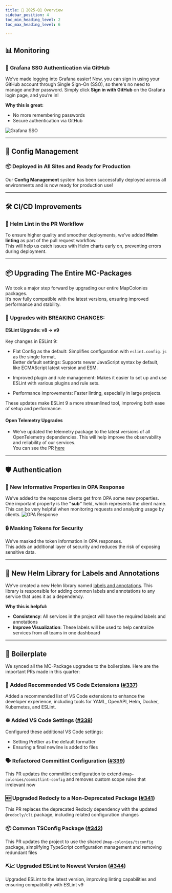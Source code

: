 ```yaml
---
title: 🎉 2025-Q1 Overview
sidebar_position: 4
toc_min_heading_level: 2
toc_max_heading_level: 6

---
```



## 📊 Monitoring

### 🔑 Grafana SSO Authentication via GitHub
We’ve made logging into Grafana easier! Now, you can sign in using your GitHub account through Single Sign-On (SSO), 
so there's no need to manage another password. Simply click **Sign in with GitHub** on the Grafana login page, and you’re in!

**Why this is great:**
- No more remembering passwords
- Secure authentication via GitHub

![Grafana SSO](./img/2025-q1/grafana-sso.png)

---

## 🔧 Config Management

### 📦 Deployed in All Sites and Ready for Production
Our **Config Management** system has been successfully deployed across all environments and is now ready for production use!

---

## 🛠️ CI/CD Improvements

### 📝 Helm Lint in the PR Workflow
To ensure higher quality and smoother deployments, we’ve added **Helm linting** as part of the pull request workflow.  
This will help us catch issues with Helm charts early on, preventing errors during deployment.

---

## 📦 Upgrading The Entire MC-Packages

We took a major step forward by upgrading our entire MapColonies packages.  
It’s now fully compatible with the latest versions, ensuring improved performance and stability.

### 🚨 Upgrades with BREAKING CHANGES:

#### ESLint Upgrade: v8 -> v9

Key changes in ESLint 9:

* Flat Config as the default: Simplifies configuration with `eslint.config.js` as the single format.  
  Better default settings: Supports newer JavaScript syntax by default, like ECMAScript latest version and ESM.

* Improved plugin and rule management: Makes it easier to set up and use ESLint with various plugins and rule sets.

* Performance improvements: Faster linting, especially in large projects.

These updates make ESLint 9 a more streamlined tool, improving both ease of setup and performance.

#### Open Telemetry Upgrades 
* We’ve updated the telemetry package to the latest versions of all OpenTelemetry dependencies. 
This will help improve the observability and reliability of our services.  
You can see the PR [here](https://github.com/MapColonies/telemetry/pull/125)

---

## 🛡️ Authentication

### 🔐 New Informative Properties in OPA Response
We’ve added to the response clients get from OPA some new properties. One important property is the **"sub"** field, 
which represents the client name. This can be very helpful when monitoring requests and analyzing usage by clients. 
![OPA Response](./img/2025-q1/opa-response.png)

### 🔒 Masking Tokens for Security
We’ve masked the token information in OPA responses.  
This adds an additional layer of security and reduces the risk of exposing sensitive data.

---

## 📑 New Helm Library for Labels and Annotations

We’ve created a new Helm library named [labels and annotations](https://github.com/MapColonies/labels-and-annotations). 
This library is responsible for adding common labels and annotations to any service that uses it as a dependency. 

**Why this is helpful:**
- **Consistency**: All services in the project will have the required labels and annotations
- **Improve Visualization**: These labels will be used to help centralize services from all teams in one dashboard

---

## 🕍 Boilerplate

We synced all the MC-Package upgrades to the boilerplate. Here are the important PRs made in this quarter:

### 🧾 Added Recommended VS Code Extensions ([#337](https://github.com/MapColonies/ts-server-boilerplate/pull/337))
Added a recommended list of VS Code extensions to enhance the developer experience, including tools for YAML, OpenAPI, Helm, Docker, Kubernetes, and ESLint.

### ☸️ Added VS Code Settings ([#338](https://github.com/MapColonies/ts-server-boilerplate/pull/338))
Configured these additional VS Code settings:
- Setting Prettier as the default formatter
- Ensuring a final newline is added to files

### 🗣️ Refactored Commitlint Configuration ([#339](https://github.com/MapColonies/ts-server-boilerplate/pull/339))
This PR updates the commitlint configuration to extend `@map-colonies/commitlint-config` and removes custom scope rules that irrelevant now

### 🆕 Upgraded Redocly to a Non-Deprecated Package ([#341](https://github.com/MapColonies/ts-server-boilerplate/pull/341))
This PR replaces the deprecated Redocly dependency with the updated `@redocly/cli` package, including related configuration changes

### 📦 Common TSConfig Package ([#342](https://github.com/MapColonies/ts-server-boilerplate/pull/342))
This PR updates the project to use the shared `@map-colonies/tsconfig` package, simplifying TypeScript configuration management and removing redundant files

### ⛏️📈 Upgraded ESLint to Newest Version ([#344](https://github.com/MapColonies/ts-server-boilerplate/pull/344))
Upgraded ESLint to the latest version, improving linting capabilities and ensuring compatibility with ESLint v9
